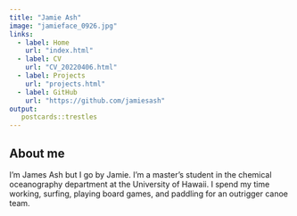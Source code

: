 ```yaml
---
title: "Jamie Ash"
image: "jamieface_0926.jpg"
links:
  - label: Home
    url: "index.html"
  - label: CV
    url: "CV_20220406.html"
  - label: Projects
    url: "projects.html"
  - label: GitHub
    url: "https://github.com/jamiesash"
output: 
   postcards::trestles
---
```


## About me 

I'm James Ash but I go by Jamie. I'm a master's student in the chemical oceanography
department at the University of Hawaii. I spend my time working, surfing, 
playing board games, and paddling for an outrigger canoe team. 




